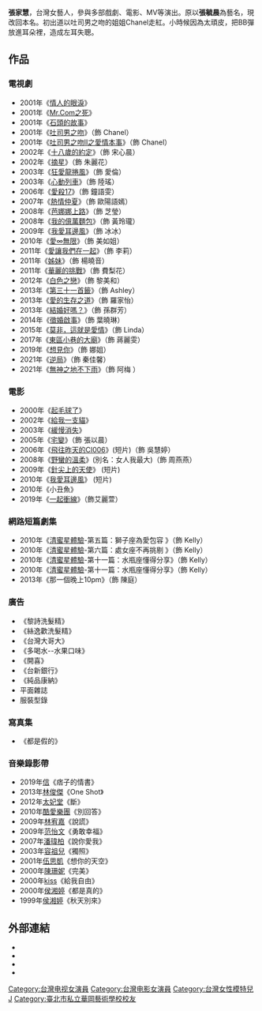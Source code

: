 {{For|同名的海南省高级人民法院副院长|张家慧 (1965年)}}
{{BLP unsourced|time=2022-03-31T03:22:05+00:00}}
{{藝人
| 姓名 = 張家慧
| 類型 = 女演員
| 圖片 = 
| 圖片簡介 = 
| 別名 = 張毓晨
| 羅馬拼音 = 
| 英文名 =
| 綽號 = 家慧姊
| 國籍 = {{ROC}}
| 籍貫 = 
| 出生日期 = {{birth date and age|1981|9|16}}
| 出生地點 = {{TWN}}
| 逝世日期 =  
| 逝世地點 = 
| 職業 = [[演員|演員]]
| 語言 =  [[國語|國語]]、[[台語|台語]]
| 教育程度 = [[華岡藝校|華岡藝校]]戲劇科 
| 宗教信仰 = 
| 配偶 = {{marriage|Nelson|Jan 15, 2011}}
| 出道作 = 
| 出道日期 = 
| 代表作 = 
| 活躍年代 = 
| 唱片公司 = 
| 經紀公司 = 周子娛樂經紀公司<br> [[小宇宙娛樂|小宇宙娛樂]]經紀公司
| imdb = 1966190
}}

'''張家慧'''{{BD|1981年|9月16日}}，台灣女藝人，參與多部戲劇、電影、MV等演出。原以'''張毓晨'''為藝名，現改回本名。初出道以吐司男之吻的姐姐Chanel走紅。小時候因為太頑皮，把BB彈放進耳朵裡，造成左耳失聰。

== 作品 ==
=== 電視劇 ===
* 2001年《[[情人的眼淚|情人的眼淚]]》
* 2001年《[[Mr.Com之死|Mr.Com之死]]》
* 2001年《[[石頭的故事|石頭的故事]]》
* 2001年《[[吐司男之吻|吐司男之吻]]》（飾 Chanel）
* 2001年《[[吐司男之吻Ⅱ之愛情本事|吐司男之吻Ⅱ之愛情本事]]》（飾 Chanel）
* 2002年《[[十八歲的約定|十八歲的約定]]》（飾 宋心晨）
* 2002年《[[摘星|摘星]]》（飾 朱麗花）
* 2003年《[[狂愛龍捲風|狂愛龍捲風]]》（飾 愛倫）
* 2003年《[[心動列車|心動列車]]》（飾 陸瑤）
* 2006年《[[愛殺17|愛殺17]]》（飾 鐘語雯）
* 2007年《[[熱情仲夏|熱情仲夏]]》（飾 歐陽語嫣）
* 2008年《[[芭娜娜上路|芭娜娜上路]]》（飾 芝瑩）
* 2008年《[[我的億萬麵包|我的億萬麵包]]》（飾 黃玲瓏）
* 2009年《[[我愛耳邊風|我愛耳邊風]]》（飾 冰冰）
* 2010年《[[愛∞無限|愛∞無限]]》（飾 美如姐）
* 2011年《[[愛讓我們在一起_(台灣電視劇)|愛讓我們在一起]]》（飾 李莉）
* 2011年《[[姊妹_(電視劇)|姊妹]]》（飾 楊曉音）
* 2011年《[[華麗的挑戰|華麗的挑戰]]》（飾 費梨花）
* 2012年《[[白色之戀_(台灣電視劇)|白色之戀]]》（飾 黎美和）
* 2013年《[[第三十一首籤|第三十一首籤]]》（飾  Ashley）
* 2013年《[[愛的生存之道|愛的生存之道]]》（飾 羅家怡）
* 2013年《[[結婚好嗎？|結婚好嗎？]]》（飾 孫群芳）
* 2014年《[[徵婚啟事_(電視劇)|徵婚啟事]]》（飾 葉曉琳）
* 2015年《[[莫非，這就是愛情|莫非，這就是愛情]]》（飾 Linda）
* 2017年《[[東區小巷的大廟|東區小巷的大廟]]》（飾 蔣麗雯）
* 2019年《[[想見你_(電視劇)|想見你]]》（飾 娜姐）
* 2021年《[[逆局|逆局]]》（飾 秦佳馨）
* 2021年《[[無神之地不下雨|無神之地不下雨]]》（飾 阿梅	）

=== 電影 ===
* 2000年《[[起毛球了|起毛球了]]》
* 2002年《[[給我一支貓|給我一支貓]]》
* 2003年《[[緩慢消失|緩慢消失]]》
* 2005年《[[宅變|宅變]]》（飾 張以晨）
* 2006年《[[飛往昨天的CI006|飛往昨天的CI006]]》(短片)（飾 吳慧婷）
* 2008年《[[野蠻的溫柔|野蠻的溫柔]]》(別名：女人我最大)（飾 周燕燕）
* 2009年《[[針尖上的天使|針尖上的天使]]》 (短片)
* 2010年《[[我愛耳邊風|我愛耳邊風]]》 (短片)
* 2010年《小丑魚》
*2019年《[[一起衝線|一起衝線]]》（飾艾麗萱）

=== 網路短篇劇集  ===
* 2010年《[[清蜜星體驗|清蜜星體驗]]-第五篇：獅子座為愛包容 》（飾 Kelly）
* 2010年《[[清蜜星體驗|清蜜星體驗]]-第六篇：處女座不再挑剔 》（飾 Kelly） 
* 2010年《[[清蜜星體驗|清蜜星體驗]]-第十一篇：水瓶座懂得分享》（飾 Kelly）
* 2010年《[[清蜜星體驗|清蜜星體驗]]-第十一篇：水瓶座懂得分享》（飾 Kelly）
* 2013年《那一個晚上10pm》（飾 陳庭）

=== 廣告  ===
*《黎詩洗髮精》
*《絲逸歡洗髮精》 
*《台灣大哥大》
*《多喝水--水果口味》 
*《開喜》
*《台新銀行》
*《純品康納》
* 平面雜誌
* 服裝型錄

=== 寫真集  ===
*《都是假的》

=== 音樂錄影帶  ===
*2019年[[信_(歌手)|信]]《痞子的情書》
*2013年[[林俊傑|林俊傑]]《One Shot》
*2012年[[太妃堂|太妃堂]]《斷》
*2010年[[酷愛樂團|酷愛樂團]]《別回答》
*2009年[[林宥嘉|林宥嘉]]《說謊》
*2009年[[范怡文|范怡文]]《勇敢幸福》
*2007年[[潘瑋柏|潘瑋柏]]《說你愛我》
*2003年[[容祖兒|容祖兒]]《獨照》 
*2001年[[伍思凱|伍思凱]]《想你的天空》
*2000年[[陳珊妮|陳珊妮]]《完美》
*2000年[[kiss|kiss]]《給我自由》
*2000年[[侯湘婷|侯湘婷]]《都是真的》 
*1999年[[侯湘婷|侯湘婷]]《秋天別來》

==外部連結==
*{{Sinaweibo|1896298192}}
*{{imdb name|1966190}}
*{{hkmdb name|39742}}
*{{mtime people|1202050}}

{{周子娛樂}}

[[Category:台灣电视女演員|Category:台灣电视女演員]]
[[Category:台灣电影女演員|Category:台灣电影女演員]]
[[Category:台灣女性模特兒|Category:台灣女性模特兒]]
[[Category:張姓|J]]
[[Category:臺北市私立華岡藝術學校校友|Category:臺北市私立華岡藝術學校校友]]